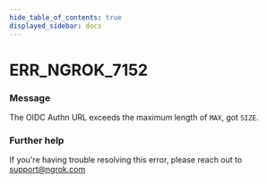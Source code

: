 ```yaml
---
hide_table_of_contents: true
displayed_sidebar: docs
---
```



# ERR_NGROK_7152

### Message

The OIDC Authn URL exceeds the maximum length of `MAX`, got `SIZE`.

<ErrorDetails error="err_ngrok_7152" />

### Further help

If you're having trouble resolving this error, please reach out to [support@ngrok.com](mailto:support@ngrok.com?subject=Help%20with%20ERR_NGROK_7152)

